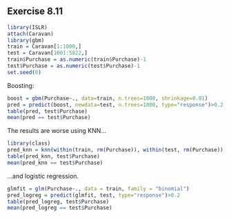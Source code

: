 Exercise 8.11
-------------

```r
library(ISLR)
attach(Caravan)
library(gbm)
train = Caravan[1:1000,]
test = Caravan[1001:5822,]
train$Purchase = as.numeric(train$Purchase)-1
test$Purchase = as.numeric(test$Purchase)-1
set.seed(0)
```

Boosting:

```r
boost = gbm(Purchase~., data=train, n.trees=1000, shrinkage=0.01)
pred = predict(boost, newdata=test, n.trees=1000, type="response")>0.2
table(pred, test$Purchase)
mean(pred == test$Purchase)
```

The results are worse using KNN...

```r
library(class)
pred_knn = knn(within(train, rm(Purchase)), within(test, rm(Purchase)), train$Purchase)
table(pred_knn, test$Purchase)
mean(pred_knn == test$Purchase)
```

...and logistic regression.

```r
glmfit = glm(Purchase~., data = train, family = "binomial")
pred_logreg = predict(glmfit, test, type="response")>0.2
table(pred_logreg, test$Purchase)
mean(pred_logreg == test$Purchase)
```

